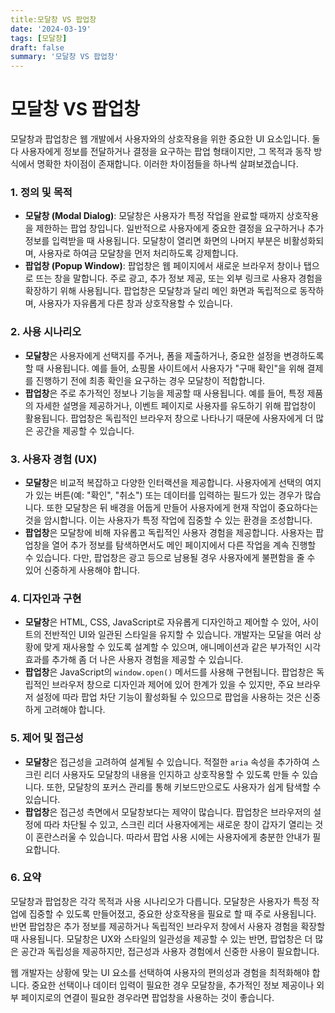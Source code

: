 ```yaml
---
title:모달창 VS 팝업창
date: '2024-03-19'
tags: [모달창]
draft: false
summary: '모달창 VS 팝업창'
---
```


# 모달창 VS 팝업창

모달창과 팝업창은 웹 개발에서 사용자와의 상호작용을 위한 중요한 UI 요소입니다. 둘 다 사용자에게 정보를 전달하거나 결정을 요구하는 팝업 형태이지만, 그 목적과 동작 방식에서 명확한 차이점이 존재합니다. 이러한 차이점들을 하나씩 살펴보겠습니다.

### 1. 정의 및 목적

- **모달창 (Modal Dialog)**: 모달창은 사용자가 특정 작업을 완료할 때까지 상호작용을 제한하는 팝업 창입니다. 일반적으로 사용자에게 중요한 결정을 요구하거나 추가 정보를 입력받을 때 사용됩니다. 모달창이 열리면 화면의 나머지 부분은 비활성화되며, 사용자로 하여금 모달창을 먼저 처리하도록 강제합니다.
- **팝업창 (Popup Window)**: 팝업창은 웹 페이지에서 새로운 브라우저 창이나 탭으로 뜨는 창을 말합니다. 주로 광고, 추가 정보 제공, 또는 외부 링크로 사용자 경험을 확장하기 위해 사용됩니다. 팝업창은 모달창과 달리 메인 화면과 독립적으로 동작하며, 사용자가 자유롭게 다른 창과 상호작용할 수 있습니다.

### 2. 사용 시나리오

- **모달창**은 사용자에게 선택지를 주거나, 폼을 제출하거나, 중요한 설정을 변경하도록 할 때 사용됩니다. 예를 들어, 쇼핑몰 사이트에서 사용자가 "구매 확인"을 위해 결제를 진행하기 전에 최종 확인을 요구하는 경우 모달창이 적합합니다.
- **팝업창**은 주로 추가적인 정보나 기능을 제공할 때 사용됩니다. 예를 들어, 특정 제품의 자세한 설명을 제공하거나, 이벤트 페이지로 사용자를 유도하기 위해 팝업창이 활용됩니다. 팝업창은 독립적인 브라우저 창으로 나타나기 때문에 사용자에게 더 많은 공간을 제공할 수 있습니다.

### 3. 사용자 경험 (UX)

- **모달창**은 비교적 복잡하고 다양한 인터랙션을 제공합니다. 사용자에게 선택의 여지가 있는 버튼(예: "확인", "취소") 또는 데이터를 입력하는 필드가 있는 경우가 많습니다. 또한 모달창은 뒤 배경을 어둡게 만들어 사용자에게 현재 작업이 중요하다는 것을 암시합니다. 이는 사용자가 특정 작업에 집중할 수 있는 환경을 조성합니다.
- **팝업창**은 모달창에 비해 자유롭고 독립적인 사용자 경험을 제공합니다. 사용자는 팝업창을 열어 추가 정보를 탐색하면서도 메인 페이지에서 다른 작업을 계속 진행할 수 있습니다. 다만, 팝업창은 광고 등으로 남용될 경우 사용자에게 불편함을 줄 수 있어 신중하게 사용해야 합니다.

### 4. 디자인과 구현

- **모달창**은 HTML, CSS, JavaScript로 자유롭게 디자인하고 제어할 수 있어, 사이트의 전반적인 UI와 일관된 스타일을 유지할 수 있습니다. 개발자는 모달을 여러 상황에 맞게 재사용할 수 있도록 설계할 수 있으며, 애니메이션과 같은 부가적인 시각 효과를 추가해 좀 더 나은 사용자 경험을 제공할 수 있습니다.
- **팝업창**은 JavaScript의 `window.open()` 메서드를 사용해 구현됩니다. 팝업창은 독립적인 브라우저 창으로 디자인과 제어에 있어 한계가 있을 수 있지만, 주요 브라우저 설정에 따라 팝업 차단 기능이 활성화될 수 있으므로 팝업을 사용하는 것은 신중하게 고려해야 합니다.

### 5. 제어 및 접근성

- **모달창**은 접근성을 고려하여 설계될 수 있습니다. 적절한 `aria` 속성을 추가하여 스크린 리더 사용자도 모달창의 내용을 인지하고 상호작용할 수 있도록 만들 수 있습니다. 또한, 모달창의 포커스 관리를 통해 키보드만으로도 사용자가 쉽게 탐색할 수 있습니다.
- **팝업창**은 접근성 측면에서 모달창보다는 제약이 많습니다. 팝업창은 브라우저의 설정에 따라 차단될 수 있고, 스크린 리더 사용자에게는 새로운 창이 갑자기 열리는 것이 혼란스러울 수 있습니다. 따라서 팝업 사용 시에는 사용자에게 충분한 안내가 필요합니다.

### 6. 요약

모달창과 팝업창은 각각 목적과 사용 시나리오가 다릅니다. 모달창은 사용자가 특정 작업에 집중할 수 있도록 만들어졌고, 중요한 상호작용을 필요로 할 때 주로 사용됩니다. 반면 팝업창은 추가 정보를 제공하거나 독립적인 브라우저 창에서 사용자 경험을 확장할 때 사용됩니다. 모달창은 UX와 스타일의 일관성을 제공할 수 있는 반면, 팝업창은 더 많은 공간과 독립성을 제공하지만, 접근성과 사용자 경험에서 신중한 사용이 필요합니다.

웹 개발자는 상황에 맞는 UI 요소를 선택하여 사용자의 편의성과 경험을 최적화해야 합니다. 중요한 선택이나 데이터 입력이 필요한 경우 모달창을, 추가적인 정보 제공이나 외부 페이지로의 연결이 필요한 경우라면 팝업창을 사용하는 것이 좋습니다.
